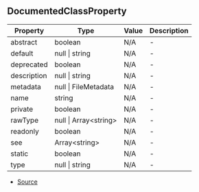 ## DocumentedClassProperty


| Property | Type | Value | Description |
| ----------- | ----------- | ----------- | ----------- |
| abstract | boolean | N/A | - |
| default | null \| string | N/A | - |
| deprecated | boolean | N/A | - |
| description | null \| string | N/A | - |
| metadata | null \| FileMetadata | N/A | - |
| name | string | N/A | - |
| private | boolean | N/A | - |
| rawType | null \| Array\<string> | N/A | - |
| readonly | boolean | N/A | - |
| see | Array\<string> | N/A | - |
| static | boolean | N/A | - |
| type | null \| string | N/A | - |


- [Source](https://github.com/neplextech/typedoc-nextra/blob/8fffbbb/src/serializers/ClassSerializer.ts#L26)